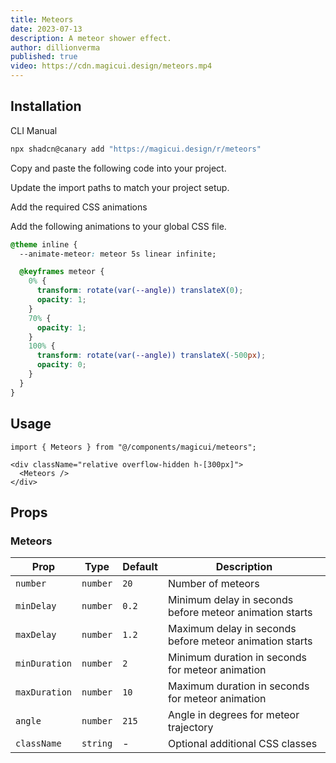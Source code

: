 ```yaml
---
title: Meteors
date: 2023-07-13
description: A meteor shower effect.
author: dillionverma
published: true
video: https://cdn.magicui.design/meteors.mp4
---
```


<ComponentPreview name="meteors-demo" />

## Installation

<Tabs defaultValue="cli">

<TabsList>
  <TabsTrigger value="cli">CLI</TabsTrigger>
  <TabsTrigger value="manual">Manual</TabsTrigger>
</TabsList>
<TabsContent value="cli">

```bash
npx shadcn@canary add "https://magicui.design/r/meteors"
```

</TabsContent>

<TabsContent value="manual">

<Steps>

<Step>Copy and paste the following code into your project.</Step>

<ComponentSource name="meteors" />

<Step>Update the import paths to match your project setup.</Step>

<Step>Add the required CSS animations</Step>

Add the following animations to your global CSS file.

```css title="app/globals.css" {2, 4-15}
@theme inline {
  --animate-meteor: meteor 5s linear infinite;

  @keyframes meteor {
    0% {
      transform: rotate(var(--angle)) translateX(0);
      opacity: 1;
    }
    70% {
      opacity: 1;
    }
    100% {
      transform: rotate(var(--angle)) translateX(-500px);
      opacity: 0;
    }
  }
}
```

</Steps>

</TabsContent>

</Tabs>

## Usage

```tsx
import { Meteors } from "@/components/magicui/meteors";
```

```tsx
<div className="relative overflow-hidden h-[300px]">
  <Meteors />
</div>
```

## Props

### Meteors

| Prop          | Type     | Default | Description                                             |
| ------------- | -------- | ------- | ------------------------------------------------------- |
| `number`      | `number` | `20`    | Number of meteors                                       |
| `minDelay`    | `number` | `0.2`   | Minimum delay in seconds before meteor animation starts |
| `maxDelay`    | `number` | `1.2`   | Maximum delay in seconds before meteor animation starts |
| `minDuration` | `number` | `2`     | Minimum duration in seconds for meteor animation        |
| `maxDuration` | `number` | `10`    | Maximum duration in seconds for meteor animation        |
| `angle`       | `number` | `215`   | Angle in degrees for meteor trajectory                  |
| `className`   | `string` | -       | Optional additional CSS classes                         |
